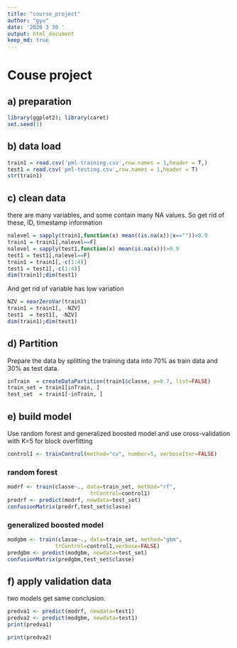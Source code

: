 ```yaml
---
title: "course_project"
author: "gyu"
date: '2020 3 30 '
output: html_document
keep_md: true
---
```

# Couse project

## a) preparation
```r
library(ggplot2); library(caret)
set.seed(1)
```

## b) data load
```r
train1 = read.csv('pml-training.csv',row.names = 1,header = T,)
test1 = read.csv('pml-testing.csv',row.names = 1,header = T)
str(train1)
```

## c) clean data

there are many variables, and some contain many NA values.
So get rid of these, ID, timestamp information
```r
nalevel = sapply(train1,function(x) mean((is.na(x))|x==""))>0.9
train1 = train1[,nalevel==F]
nalevel = sapply(test1,function(x) mean(is.na(x)))>0.9
test1 = test1[,nalevel==F]
train1 = train1[,-c(1:4)]
test1 = test1[,-c(1:4)]
dim(train1);dim(test1)
```
And get rid of variable has low variation
```r
NZV = nearZeroVar(train1)
train1 = train1[, -NZV]
test1  = test1[, -NZV]
dim(train1);dim(test1)

```
## d) Partition
Prepare the data by splitting the training data into 70% as train data and 30% as test data.
```r
inTrain  = createDataPartition(train1$classe, p=0.7, list=FALSE)
train_set = train1[inTrain, ]
test_set  = train1[-inTrain, ]
```

## e) build model

Use random forest and generalized boosted model
and use cross-validation with K=5 for block overfitting
```r
control1 <- trainControl(method="cv", number=5, verboseIter=FALSE)
```
### random forest
```r
modrf <- train(classe~., data=train_set, method="rf",
                          trControl=control1)
predrf <- predict(modrf, newdata=test_set)
confusionMatrix(predrf,test_set$classe)
```
### generalized boosted model
```r
modgbm <- train(classe~., data=train_set, method="gbm",
               trControl=control1,verbose=FALSE)
predgbm <- predict(modgbm, newdata=test_set)
confusionMatrix(predgbm,test_set$classe)
```
## f) apply validation data
two models get same conclusion.
```r
predva1 <- predict(modrf, newdata=test1)
predva2 <- predict(modgbm, newdata=test1)
print(predva1)

```

```r
print(predva2)
```

